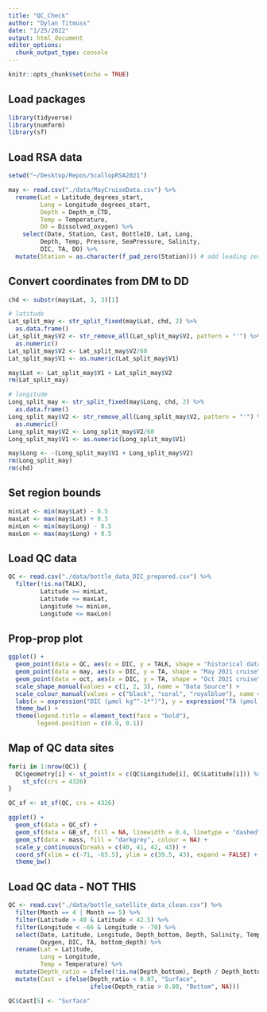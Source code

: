 ```yaml
---
title: "QC_Check"
author: "Dylan Titmuss"
date: "1/25/2022"
output: html_document
editor_options: 
  chunk_output_type: console
---
```


```r
knitr::opts_chunk$set(echo = TRUE)
```

## Load packages
```r
library(tidyverse)
library(numform)
library(sf)
```

## Load RSA data
```r
setwd("~/Desktop/Repos/ScallopRSA2021")

may <- read.csv("./data/MayCruiseData.csv") %>%
  rename(Lat = Latitude_degrees_start,
         Long = Longitude_degrees_start,
         Depth = Depth_m_CTD,
         Temp = Temperature,
         DO = Dissolved_oxygen) %>%
    select(Date, Station, Cast, BottleID, Lat, Long,
         Depth, Temp, Pressure, SeaPressure, Salinity,
         DIC, TA, DO) %>%
  mutate(Station = as.character(f_pad_zero(Station))) # add leading zeros to stations
```

## Convert coordinates from DM to DD
```r
chd <- substr(may$Lat, 3, 3)[1]

# latitude
Lat_split_may <- str_split_fixed(may$Lat, chd, 2) %>%
  as.data.frame()
Lat_split_may$V2 <- str_remove_all(Lat_split_may$V2, pattern = "'") %>%
  as.numeric()
Lat_split_may$V2 <- Lat_split_may$V2/60
Lat_split_may$V1 <- as.numeric(Lat_split_may$V1)

may$Lat <- Lat_split_may$V1 + Lat_split_may$V2
rm(Lat_split_may)

# longitude
Long_split_may <- str_split_fixed(may$Long, chd, 2) %>%
  as.data.frame()
Long_split_may$V2 <- str_remove_all(Long_split_may$V2, pattern = "'") %>%
  as.numeric()
Long_split_may$V2 <- Long_split_may$V2/60
Long_split_may$V1 <- as.numeric(Long_split_may$V1)

may$Long <- -(Long_split_may$V1 + Long_split_may$V2)
rm(Long_split_may)
rm(chd)
```

## Set region bounds
```r
minLat <- min(may$Lat) - 0.5
maxLat <- max(may$Lat) + 0.5
minLon <- min(may$Long) - 0.5
maxLon <- max(may$Long) + 0.5
```

## Load QC data
```r
QC <- read.csv("./data/bottle_data_DIC_prepared.csv") %>%
  filter(!is.na(TALK),
         Latitude >= minLat,
         Latitude <= maxLat,
         Longitude >= minLon,
         Longitude <= maxLon)
```

## Prop-prop plot
```r
ggplot() +
  geom_point(data = QC, aes(x = DIC, y = TALK, shape = "historical data", col = "historical data")) +
  geom_point(data = may, aes(x = DIC, y = TA, shape = "May 2021 cruise", col = "May 2021 cruise")) +
  geom_point(data = oct, aes(x = DIC, y = TA, shape = "Oct 2021 cruise", col = "Oct 2021 cruise")) +
  scale_shape_manual(values = c(1, 2, 3), name = "Data Source") +
  scale_colour_manual(values = c("black", "coral", "royalblue"), name = "Data Source") +
  labs(x = expression("DIC (μmol kg"^-1*")"), y = expression("TA (μmol kg"^-1*")")) +
  theme_bw() +
  theme(legend.title = element_text(face = "bold"),
        legend.position = c(0.9, 0.1))
```

## Map of QC data sites
```r
for(i in 1:nrow(QC)) {
  QC$geometry[i] <- st_point(x = c(QC$Longitude[i], QC$Latitude[i])) %>%
    st_sfc(crs = 4326)
}

QC_sf <- st_sf(QC, crs = 4326)

ggplot() +
  geom_sf(data = QC_sf) +
  geom_sf(data = GB_sf, fill = NA, linewidth = 0.4, linetype = "dashed") +
  geom_sf(data = mass, fill = "darkgrey", colour = NA) +
  scale_y_continuous(breaks = c(40, 41, 42, 43)) +
  coord_sf(xlim = c(-71, -65.5), ylim = c(39.5, 43), expand = FALSE) +
  theme_bw()
```






## Load QC data - NOT THIS
```r
QC <- read.csv("./data/bottle_satellite_data_clean.csv") %>%
  filter(Month == 4 | Month == 5) %>%
  filter(Latitude > 40 & Latitude < 42.5) %>%
  filter(Longitude < -66 & Longitude > -70) %>%
  select(Date, Latitude, Longitude, Depth_bottom, Depth, Salinity, Temperature,
         Oxygen, DIC, TA, bottom_depth) %>%
  rename(Lat = Latitude,
         Long = Longitude,
         Temp = Temperature) %>%
  mutate(Depth_ratio = ifelse(!is.na(Depth_bottom), Depth / Depth_bottom, Depth / bottom_depth)) %>%
  mutate(Cast = ifelse(Depth_ratio < 0.07, "Surface",
                       ifelse(Depth_ratio > 0.80, "Bottom", NA)))

QC$Cast[5] <- "Surface"
```
